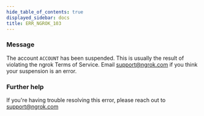 ```yaml
---
hide_table_of_contents: true
displayed_sidebar: docs
title: ERR_NGROK_103
---
```


### Message

The account `ACCOUNT` has been suspended.
This is usually the result of violating the ngrok Terms of Service.
Email support@ngrok.com if you think your suspension is an error.

<ErrorDetails />

### Further help

If you're having trouble resolving this error, please reach out to [support@ngrok.com](mailto:support@ngrok.com?subject=Help%20with%20ERR_NGROK_103)
